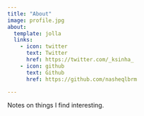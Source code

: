 ```yaml
---
title: "About"
image: profile.jpg
about:
  template: jolla
  links:
    - icon: twitter
      text: Twitter
      href: https://twitter.com/_ksinha_
    - icon: github
      text: Github
      href: https://github.com/nasheqlbrm

---
```


Notes on things I find interesting.
